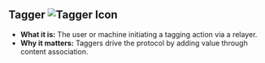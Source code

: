 ## Tagger ![Tagger Icon](/icons/users.svg)

- **What it is:** The user or machine initiating a tagging action via a relayer.
- **Why it matters:** Taggers drive the protocol by adding value through content association.

